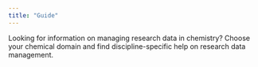 ```yaml
---
title: "Guide"
---
```



Looking for information on managing research data in chemistry? Choose your chemical domain and find discipline-specific help on research data management.

<DomainFeatures />

